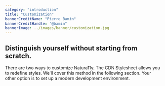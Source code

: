 ```yaml
---
category: "introduction"
title: "Customization"
bannerCreditName: "Pierre Bamin"
bannerCreditHandle: "@bamin" 
bannerImage: ../images/banner/customization.jpg
---
```



<TextBlock>

<h2 class="h1">
    Distinguish yourself without starting from scratch.
</h2>

There are two ways to customize Natura11y. The CDN Stylesheet allows you to redefine styles. We'll cover this method in the following section. Your other option is to set up a modern development environment.

</TextBlock>

<Divider id="cool" />